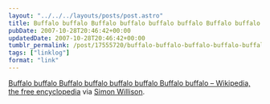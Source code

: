 ```yaml
---
layout: "../../../layouts/posts/post.astro"
title: Buffalo buffalo Buffalo buffalo buffalo buffalo Buffalo buffalo
pubDate: 2007-10-28T20:46:42+00:00
updatedDate: 2007-10-28T20:46:42+00:00
tumblr_permalink: /post/17555720/buffalo-buffalo-buffalo-buffalo-buffalo-buffalo
tags: ["linklog"]
format: "link"
---
```


[Buffalo buffalo Buffalo buffalo buffalo buffalo Buffalo buffalo – Wikipedia, the free encyclopedia][1] via [Simon Willison](http://simonwillison.net/).

[1]: http://en.wikipedia.org/wiki/Buffalo_buffalo_Buffalo_buffalo_buffalo_buffalo_Buffalo_buffalo
